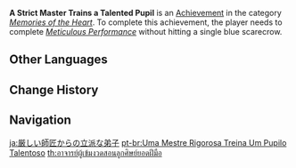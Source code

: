 {{Achievement Infobox
|title        = 
|id           = 84133
|order id     = 7111
|category     = Memories of the Heart
|description  = Complete the practice session without hitting a single blue scarecrow.
|requirements = Complete ''[[First Glimpse of Meaning#Meticulous Performance|Meticulous Performance]]'' without hitting a single blue scarecrow.
|primogems    = 5
|tracking     = 
|hidden       = 1
|quest        = A Song That Knows Grace
|topic        = 
}}
'''A Strict Master Trains a Talented Pupil''' is an [[Achievement]] in the category ''[[Memories of the Heart]]''. To complete this achievement, the player needs to complete ''[[First Glimpse of Meaning#Meticulous Performance|Meticulous Performance]]'' without hitting a single blue scarecrow.
<!--
==Trivia==

==Video Guides==
{{EVT
|video1   = 
|caption1 = 
}}
-->
==Other Languages==
{{Other Languages
|en      = A Strict Master Trains a Talented Pupil
|zhs     = 严师出高徒
|zhs_rm  = Yánshī Chū Gāotú
|zht     = 嚴師出高徒
|zht_rm  = Yánshī Chū Gāotú
|zh_tl   = 
|ja      = 厳しい師匠からの立派な弟子
|ja_rm   = Kibishii Shishou kara no Rippa-na Deshi
|ja_tl   = 
|ko      = 엄한 스승 밑에 훌륭한 제자가 나온다
|ko_tl   = A Good Disciple Emerges From a Strict Teacher
|es      = Profesora estricta, {{MC|alumno|alumna}} excelente
|es_tl   = Strict Professor, Excellent Student {{MC|mf=1}}
|fr      = Qui dit maître strict, dit disciple fabuleux
|fr_tl   = Who Says Strict Master, Says Fabulous Pupil
|ru      = У строгого учителя талантливые ученики
|ru_tl   = Stern Teacher Has Talented Students
|th      = อาจารย์ผู้เข้มงวดสอนลูกศิษย์ยอดฝีมือ
|th_rm   = A-charn Phu Khem-nguat Son Luksit Yot Fi-mue
|th_tl   = A Strict Master Trains a Talented Pupil
|vi      = Nghiêm Sư Xuất Cao Đồ
|vi_tl   = 
|de      = Es gibt keine schlechten Schüler
|de_tl   = There Are No Bad Students
|id      = Guru Kencing Berdiri, Murid Kencing Berlari
|id_tl   = The Teacher Urinates while Standing, the Student Urinates While Running
|id_note = It is an Indonesian proverb that means "Students will follow all the good or bad examples their teachers show them".
|pt      = Uma Mestre Rigorosa Treina {{MC|Um Pupilo Talentoso|Uma Pupila Talentosa}}
|pt_tl   = 
|tr      = Katı Bir Usta Yetenekli Bir Öğrenciyi Eğitiyor
|tr_tl   = 
|it      = Maestra severa, {{MC|allievo|allieva}} di talento
|it_tl   = Severe Teacher, Talented Pupil
}}

==Change History==
{{Change History|2.4}}
<!--
==References==
{{Reflist}}
-->
==Navigation==
{{Achievement Navbox|Memories of the Heart}}

[[ja:厳しい師匠からの立派な弟子]]
[[pt-br:Uma Mestre Rigorosa Treina Um Pupilo Talentoso]]
[[th:อาจารย์ผู้เข้มงวดสอนลูกศิษย์ยอดฝีมือ]]
